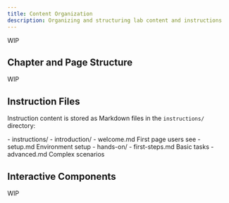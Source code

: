 ```yaml
---
title: Content Organization
description: Organizing and structuring lab content and instructions
---
```



WIP

## Chapter and Page Structure

WIP

## Instruction Files

Instruction content is stored as Markdown files in the `instructions/` directory:

<FileTree>
- instructions/
  - introduction/
    - welcome.md First page users see
    - setup.md Environment setup
  - hands-on/
    - first-steps.md Basic tasks
    - advanced.md Complex scenarios
</FileTree>

## Interactive Components

WIP